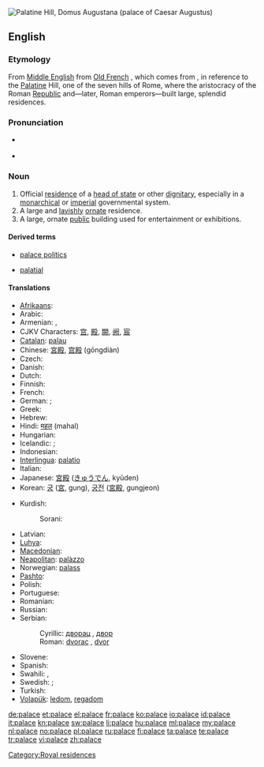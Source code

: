 [[File:RomaPalatinoDalCircoMassimo.jpg|thumb|'''Palatine Hill''', Domus Augustana (palace of Caesar Augustus)]]
{{also|Palace}}
==English==
{{wikipedia|mul=Taj Mahal}}

===Etymology===
From [[Middle English]] from [[Old French]] {{term|palais|lang=fr}}, which comes from {{etyl|la}} {{term|Palatium|Palātium|lang=la}}, in reference to the [[Palatine]] Hill, one of the seven hills of Rome, where the aristocracy of the Roman [[republic|Republic]] and—later, Roman emperors—built large, splendid residences.

===Pronunciation===
* {{a|UK|US}} {{IPA|/ˈpæləs/}}
* {{audio|en-us-palace.ogg|Audio (US)}}

===Noun===
{{en-noun}}

# Official [[residence]] of a [[head of state]] or other [[dignitary]], especially in a [[monarchical]] or [[imperial]] governmental system.
# A large and [[lavish]]ly [[ornate]] residence.
# A large, ornate [[public]] building used for entertainment or exhibitions.

====Derived terms====
{{rel-top|Terms derived from ''palace''}}
* [[palace politics]]
{{rel-mid}}
* [[palatial]]
{{rel-bottom}}

====Translations====
{{trans-top|large, lavish residence}}
* [[Afrikaans]]: {{t-|af|paleis|xs=Afrikaans}}
* Arabic: {{Arab|[[قصر]]}} {{IPAchar|(qaʂr)}} {{m}}
* Armenian: {{t|hy|պալատ|tr=palat}},  {{t-|hy|դղյակ|tr=dġyak}}
* CJKV Characters: [[宫]], [[殿]], [[闕]], [[阙]], [[宸]]
* [[Catalan]]: [[palau]] {{m}}
* Chinese: [[宮殿]], [[宫殿]] (gōngdiàn)
* Czech: {{t+|cs|palác|m}}
* Danish: {{t-|da|palads|n}}
* Dutch: {{t+|nl|paleis|n}}
* Finnish: {{t+|fi|palatsi}}
* French: {{t+|fr|palais|m}}
* German: {{t+|de|Palast|m}}; {{t+|de|Schloss|n}}
* Greek: {{t+|el|παλάτι|tr=paláti}}
* Hebrew: {{t+|he|ארמון}}
* Hindi: [[महल]] (mahal)
* Hungarian: {{t+|hu|palota}}
* Icelandic: {{t-|is|palata|f}}; {{t+|is|höll|f}}
* Indonesian: {{t+|id|istana|xs=Indonesian}}
* [[Interlingua]]: [[palatio]]
* Italian: {{t+|it|palazzo|m}}
* Japanese: [[宮殿]] ([[きゅうでん]], kyūden)
* Korean: [[궁]] ([[宮]], gung), [[궁전]] ([[宮殿]], gungjeon)
{{trans-mid}}
* Kurdish:
*: Sorani: {{t|ku|سه‌را|tr=sarA|sc=ku-Arab}}
* Latvian: {{t-|lv|pils|f|xs=Latvian}}
* [[Luhya]]: {{tø|luy|ekasri}}
* [[Macedonian]]: {{t-|mk|дворец|m|tr=dvórec}}
* [[Neapolitan]]: [[palàzzo]]
* Norwegian: [[palass]] {{n}}
* [[Pashto]]: {{t+|ps|ماڼۍ|f|tr=mānnəi|sc=ps-Arab|xs=Pashto}}
* Polish: {{t-|pl|pałac|m}}
* Portuguese: {{t+|pt|palácio|m}}
* Romanian: {{t-|ro|palat}}
* Russian: {{t+|ru|дворец|m|tr=dvoréts}}
* Serbian:
*: Cyrillic: [[дворац]] {{m}}, [[двор]] {{m}}
*: Roman: [[dvorac]] {{m}}, [[dvor]] {{m}}
* Slovene: {{t+|sl|palača|f}}
* Spanish: {{t-|es|palacio|m}}
* Swahili: {{t+|sw|kasri|xs=Swahili}},  {{t+|sw|jum|xs=Swahili}}
* Swedish: {{t+|sv|palats|n}}; {{t+|sv|slott|n}}
* Turkish: {{t+|tr|saray}}
* [[Volapük]]: [[ledom]], [[regadom]]
{{trans-bottom}}

[[Category:Royal residences]]

[[de:palace]]
[[et:palace]]
[[el:palace]]
[[fr:palace]]
[[ko:palace]]
[[io:palace]]
[[id:palace]]
[[it:palace]]
[[kn:palace]]
[[sw:palace]]
[[li:palace]]
[[hu:palace]]
[[ml:palace]]
[[my:palace]]
[[nl:palace]]
[[no:palace]]
[[pl:palace]]
[[ru:palace]]
[[fi:palace]]
[[ta:palace]]
[[te:palace]]
[[tr:palace]]
[[vi:palace]]
[[zh:palace]]